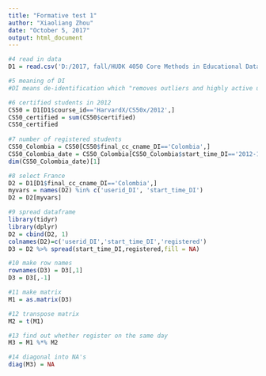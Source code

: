 ---
title: "Formative test 1"
author: "Xiaoliang Zhou"
date: "October 5, 2017"
output: html_document
---

```{r, warning=F}
#4 read in data
D1 = read.csv('D:/2017, fall/HUDK 4050 Core Methods in Educational Data Mining/formative-test-1-jesin951/HMXPC13_DI_v2_5-14-14.csv', header = T)

#5 meaning of DI
#DI means de-identification which "removes outliers and highly active users" so that these unique users may not be identified.

#6 certified students in 2012
CS50 = D1[D1$course_id=='HarvardX/CS50x/2012',]
CS50_certified = sum(CS50$certified)
CS50_certified   
   
#7 number of registered students
CS50_Colombia = CS50[CS50$final_cc_cname_DI=='Colombia',]
CS50_Colombia_date = CS50_Colombia[CS50_Colombia$start_time_DI=='2012-10-15',]
dim(CS50_Colombia_date)[1]  

#8 select France
D2 = D1[D1$final_cc_cname_DI=='Colombia',]
myvars = names(D2) %in% c('userid_DI', 'start_time_DI') 
D2 = D2[myvars]

#9 spread dataframe
library(tidyr)
library(dplyr)
D2 = cbind(D2, 1)
colnames(D2)=c('userid_DI','start_time_DI','registered')
D3 = D2 %>% spread(start_time_DI,registered,fill = NA)

#10 make row names
rownames(D3) = D3[,1]
D3 = D3[,-1]

#11 make matrix
M1 = as.matrix(D3)

#12 transpose matrix
M2 = t(M1)

#13 find out whether register on the same day
M3 = M1 %*% M2

#14 diagonal into NA's
diag(M3) = NA

```
